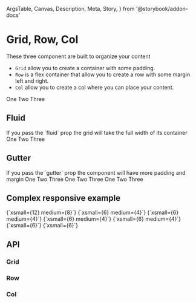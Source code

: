   ArgsTable,
  Canvas,
  Description,
  Meta,
  Story,
} from '@storybook/addon-docs'

<Meta title="Components/Foundation/Grid" component={Grid} />

# Grid, Row, Col

These three component are built to organize your content

- `Grid` allow you to create a container with some padding.
- `Row` is a flex container that allow you to create a row with some margin left and right.
- `Col` allow you to create a col where you can place your content.

<Canvas>
  <Story name="Basic">
    <Grid>
      <Row>
        <ColWithBackground>One</ColWithBackground>
        <ColWithBackground>Two</ColWithBackground>
        <ColWithBackground>Three</ColWithBackground>
      </Row>
    </Grid>
  </Story>
</Canvas>

## Fluid

<Description>
  If you pass the `fluid` prop the grid will take the full width of its
  container
</Description>

<Canvas>
  <Story name="Fluid">
    <Grid fluid>
      <Row>
        <ColWithBackground>One</ColWithBackground>
        <ColWithBackground>Two</ColWithBackground>
        <ColWithBackground>Three</ColWithBackground>
      </Row>
    </Grid>
  </Story>
</Canvas>

## Gutter

<Description>
  If you pass the `gutter` prop the component will have more padding and margin
</Description>

<Canvas>
  <Story name="Gutter">
    <Grid fluid gutter={2}>
      <Row>
        <ColWithBackground>One</ColWithBackground>
        <ColWithBackground>Two</ColWithBackground>
        <ColWithBackground>Three</ColWithBackground>
      </Row>
      <Row gutter={2}>
        <ColWithBackground>One</ColWithBackground>
        <ColWithBackground>Two</ColWithBackground>
        <ColWithBackground>Three</ColWithBackground>
      </Row>
      <Row>
        <ColWithBackground gutter={2}>One</ColWithBackground>
        <ColWithBackground>Two</ColWithBackground>
        <ColWithBackground>Three</ColWithBackground>
      </Row>
    </Grid>
  </Story>
</Canvas>

## Complex responsive example

<Canvas>
  <Story name="Complex responsive">
    <Grid>
      <Row>
        <ColWithBackground
          xsmall={12}
          medium={8}
        >{`xsmall={12} medium={8}`}</ColWithBackground>
        <ColWithBackground
          xsmall={6}
          medium={4}
        >{`xsmall={6} medium={4}`}</ColWithBackground>
      </Row>
      <Row>
        <ColWithBackground xsmall={6} medium={4}>
          {`xsmall={6} medium={4}`}
        </ColWithBackground>
        <ColWithBackground xsmall={6} medium={4}>
          {`xsmall={6} medium={4}`}
        </ColWithBackground>
        <ColWithBackground xsmall={6} medium={4}>
          {`xsmall={6} medium={4}`}
        </ColWithBackground>
      </Row>
      <Row>
        <ColWithBackground xsmall={6}>{`xsmall={6}`}</ColWithBackground>
        <ColWithBackground xsmall={6}>{`xsmall={6}`}</ColWithBackground>
      </Row>
    </Grid>
  </Story>
</Canvas>

## API

### Grid

<ArgsTable of={Grid} />

### Row

<ArgsTable of={Row} />

### Col

<ArgsTable of={Col} />
